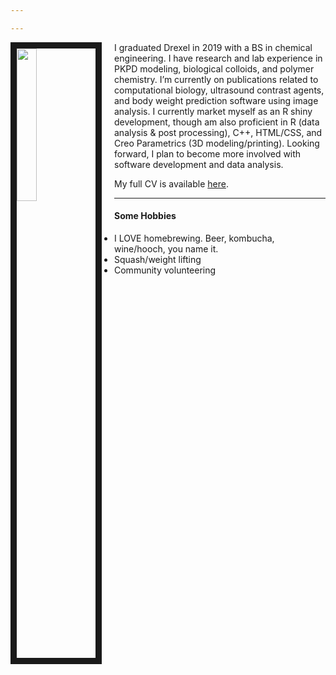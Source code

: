 ```yaml
---

---
```


<link rel="stylesheet" href="www/css/styles.css" type="text/css">

<img src="www/images/FB_profile.jpg" style="width:25%; border:10px solid; margin-right: 20px" align="left">
I graduated Drexel in 2019 with a BS in chemical engineering. I have research and lab experience in PKPD modeling, biological colloids, and polymer chemistry. I'm currently on publications related to computational biology, ultrasound contrast agents, and body weight prediction software using image analysis. I currently market myself as an R shiny development, though am also proficient in R (data analysis & post processing), C++, HTML/CSS, and Creo Parametrics (3D modeling/printing). Looking forward, I plan to become more involved with software development and data analysis.

My full CV is available [here](files/Resume_new.pdf).

<hr>

#### Some Hobbies
 - I LOVE homebrewing. Beer, kombucha, wine/hooch, you name it.
 - Squash/weight lifting
 - Community volunteering